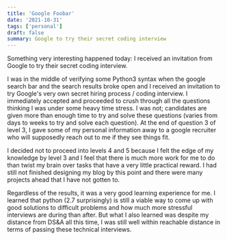 ```yaml
---
title: 'Google Foobar'
date: '2021-10-31'
tags: ['personal']
draft: false
summary: Google to try their secret coding interview
---
```


Something very interesting happened today: I received an invitation from Google to try their secret coding interview.

I was in the middle of verifying some Python3 syntax when the google search bar and the search results broke open and I received an invitation to try Google's very own secret hiring process / coding interview. I immediately accepted and proceeded to crush through all the questions thinking I was under some heavy time stress. I was not; candidates are given more than enough time to try and solve these questions (varies from days to weeks to try and solve each question). At the end of question 3 of level 3, I gave some of my personal information away to a google recruiter who will supposedly reach out to me if they see things fit.

I decided not to proceed into levels 4 and 5 because I felt the edge of my knowledge by level 3 and I feel that there is much more work for me to do than twist my brain over tasks that have a very little practical reward. I had still not finished designing my blog by this point and there were many projects ahead that I have not gotten to.

Regardless of the results, it was a very good learning experience for me. I learned that python (2.7 surprisingly) is still a viable way to come up with good solutions to difficult problems and how much more stressful interviews are during than after. But what I also learned was despite my distance from DS&A all this time, I was still well within reachable distance in terms of passing these technical interviews.
